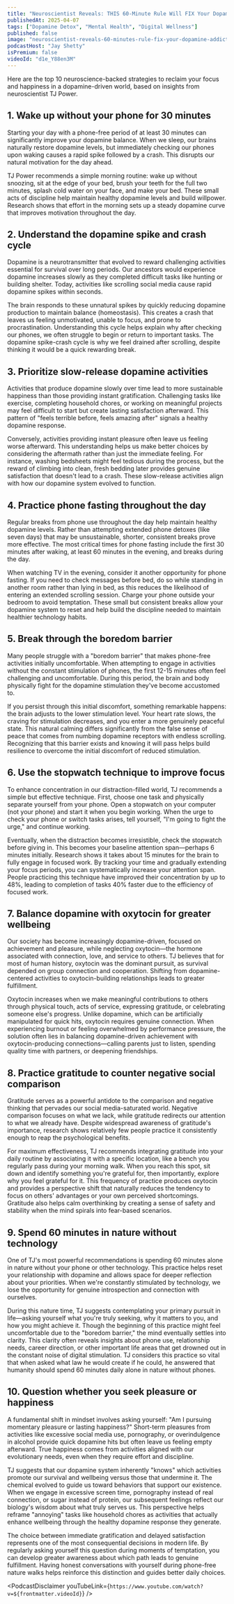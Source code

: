 ```yaml
---
title: "Neuroscientist Reveals: THIS 60-Minute Rule Will FIX Your Dopamine Addiction (Try This!)"
publishedAt: 2025-04-07
tags: ["Dopamine Detox", "Mental Health", "Digital Wellness"]
published: false
image: "neuroscientist-reveals-60-minutes-rule-fix-your-dopamine-addiction.jpg"
podcastHost: "Jay Shetty"
isPremium: false
videoId: "d1e_Y88en3M"
---
```



<PodcastSummaryPageLayout frontmatter={frontmatter}>

Here are the top 10 neuroscience-backed strategies to reclaim your focus and happiness in a dopamine-driven world, based on insights from neuroscientist TJ Power.

## 1. Wake up without your phone for 30 minutes
Starting your day with a phone-free period of at least 30 minutes can significantly improve your dopamine balance. When we sleep, our brains naturally restore dopamine levels, but immediately checking our phones upon waking causes a rapid spike followed by a crash. This disrupts our natural motivation for the day ahead.

TJ Power recommends a simple morning routine: wake up without snoozing, sit at the edge of your bed, brush your teeth for the full two minutes, splash cold water on your face, and make your bed. These small acts of discipline help maintain healthy dopamine levels and build willpower. Research shows that effort in the morning sets up a steady dopamine curve that improves motivation throughout the day.

## 2. Understand the dopamine spike and crash cycle
Dopamine is a neurotransmitter that evolved to reward challenging activities essential for survival over long periods. Our ancestors would experience dopamine increases slowly as they completed difficult tasks like hunting or building shelter. Today, activities like scrolling social media cause rapid dopamine spikes within seconds.

The brain responds to these unnatural spikes by quickly reducing dopamine production to maintain balance (homeostasis). This creates a crash that leaves us feeling unmotivated, unable to focus, and prone to procrastination. Understanding this cycle helps explain why after checking our phones, we often struggle to begin or return to important tasks. The dopamine spike-crash cycle is why we feel drained after scrolling, despite thinking it would be a quick rewarding break.

## 3. Prioritize slow-release dopamine activities
Activities that produce dopamine slowly over time lead to more sustainable happiness than those providing instant gratification. Challenging tasks like exercise, completing household chores, or working on meaningful projects may feel difficult to start but create lasting satisfaction afterward. This pattern of "feels terrible before, feels amazing after" signals a healthy dopamine response.

Conversely, activities providing instant pleasure often leave us feeling worse afterward. This understanding helps us make better choices by considering the aftermath rather than just the immediate feeling. For instance, washing bedsheets might feel tedious during the process, but the reward of climbing into clean, fresh bedding later provides genuine satisfaction that doesn't lead to a crash. These slow-release activities align with how our dopamine system evolved to function.

## 4. Practice phone fasting throughout the day
Regular breaks from phone use throughout the day help maintain healthy dopamine levels. Rather than attempting extended phone detoxes (like seven days) that may be unsustainable, shorter, consistent breaks prove more effective. The most critical times for phone fasting include the first 30 minutes after waking, at least 60 minutes in the evening, and breaks during the day.

When watching TV in the evening, consider it another opportunity for phone fasting. If you need to check messages before bed, do so while standing in another room rather than lying in bed, as this reduces the likelihood of entering an extended scrolling session. Charge your phone outside your bedroom to avoid temptation. These small but consistent breaks allow your dopamine system to reset and help build the discipline needed to maintain healthier technology habits.

## 5. Break through the boredom barrier
Many people struggle with a "boredom barrier" that makes phone-free activities initially uncomfortable. When attempting to engage in activities without the constant stimulation of phones, the first 12-15 minutes often feel challenging and uncomfortable. During this period, the brain and body physically fight for the dopamine stimulation they've become accustomed to.

If you persist through this initial discomfort, something remarkable happens: the brain adjusts to the lower stimulation level. Your heart rate slows, the craving for stimulation decreases, and you enter a more genuinely peaceful state. This natural calming differs significantly from the false sense of peace that comes from numbing dopamine receptors with endless scrolling. Recognizing that this barrier exists and knowing it will pass helps build resilience to overcome the initial discomfort of reduced stimulation.

## 6. Use the stopwatch technique to improve focus
To enhance concentration in our distraction-filled world, TJ recommends a simple but effective technique. First, choose one task and physically separate yourself from your phone. Open a stopwatch on your computer (not your phone) and start it when you begin working. When the urge to check your phone or switch tasks arises, tell yourself, "I'm going to fight the urge," and continue working.

Eventually, when the distraction becomes irresistible, check the stopwatch before giving in. This becomes your baseline attention span—perhaps 6 minutes initially. Research shows it takes about 15 minutes for the brain to fully engage in focused work. By tracking your time and gradually extending your focus periods, you can systematically increase your attention span. People practicing this technique have improved their concentration by up to 48%, leading to completion of tasks 40% faster due to the efficiency of focused work.

## 7. Balance dopamine with oxytocin for greater wellbeing
Our society has become increasingly dopamine-driven, focused on achievement and pleasure, while neglecting oxytocin—the hormone associated with connection, love, and service to others. TJ believes that for most of human history, oxytocin was the dominant pursuit, as survival depended on group connection and cooperation. Shifting from dopamine-centered activities to oxytocin-building relationships leads to greater fulfillment.

Oxytocin increases when we make meaningful contributions to others through physical touch, acts of service, expressing gratitude, or celebrating someone else's progress. Unlike dopamine, which can be artificially manipulated for quick hits, oxytocin requires genuine connection. When experiencing burnout or feeling overwhelmed by performance pressure, the solution often lies in balancing dopamine-driven achievement with oxytocin-producing connections—calling parents just to listen, spending quality time with partners, or deepening friendships.

## 8. Practice gratitude to counter negative social comparison
Gratitude serves as a powerful antidote to the comparison and negative thinking that pervades our social media-saturated world. Negative comparison focuses on what we lack, while gratitude redirects our attention to what we already have. Despite widespread awareness of gratitude's importance, research shows relatively few people practice it consistently enough to reap the psychological benefits.

For maximum effectiveness, TJ recommends integrating gratitude into your daily routine by associating it with a specific location, like a bench you regularly pass during your morning walk. When you reach this spot, sit down and identify something you're grateful for, then importantly, explore why you feel grateful for it. This frequency of practice produces oxytocin and provides a perspective shift that naturally reduces the tendency to focus on others' advantages or your own perceived shortcomings. Gratitude also helps calm overthinking by creating a sense of safety and stability when the mind spirals into fear-based scenarios.

## 9. Spend 60 minutes in nature without technology
One of TJ's most powerful recommendations is spending 60 minutes alone in nature without your phone or other technology. This practice helps reset your relationship with dopamine and allows space for deeper reflection about your priorities. When we're constantly stimulated by technology, we lose the opportunity for genuine introspection and connection with ourselves.

During this nature time, TJ suggests contemplating your primary pursuit in life—asking yourself what you're truly seeking, why it matters to you, and how you might achieve it. Though the beginning of this practice might feel uncomfortable due to the "boredom barrier," the mind eventually settles into clarity. This clarity often reveals insights about phone use, relationship needs, career direction, or other important life areas that get drowned out in the constant noise of digital stimulation. TJ considers this practice so vital that when asked what law he would create if he could, he answered that humanity should spend 60 minutes daily alone in nature without phones.

## 10. Question whether you seek pleasure or happiness
A fundamental shift in mindset involves asking yourself: "Am I pursuing momentary pleasure or lasting happiness?" Short-term pleasures from activities like excessive social media use, pornography, or overindulgence in alcohol provide quick dopamine hits but often leave us feeling empty afterward. True happiness comes from activities aligned with our evolutionary needs, even when they require effort and discipline.

TJ suggests that our dopamine system inherently "knows" which activities promote our survival and wellbeing versus those that undermine it. The chemical evolved to guide us toward behaviors that support our existence. When we engage in excessive screen time, pornography instead of real connection, or sugar instead of protein, our subsequent feelings reflect our biology's wisdom about what truly serves us. This perspective helps reframe "annoying" tasks like household chores as activities that actually enhance wellbeing through the healthy dopamine response they generate.

The choice between immediate gratification and delayed satisfaction represents one of the most consequential decisions in modern life. By regularly asking yourself this question during moments of temptation, you can develop greater awareness about which path leads to genuine fulfillment. Having honest conversations with yourself during phone-free nature walks helps reinforce this distinction and guides better daily choices.


<PodcastDisclaimer youTubeLink={`https://www.youtube.com/watch?v=${frontmatter.videoId}`} />

</PodcastSummaryPageLayout>
